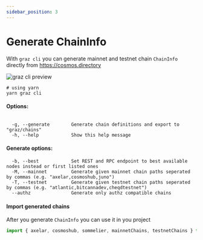 ```yaml
---
sidebar_position: 3
---
```


# Generate ChainInfo

With `graz cli` you can generate mainnet and testnet chain `ChainInfo` directly from https://cosmos.directory

![graz cli preview](/img/graz-cli.gif)

```shell
# using yarn
yarn graz cli
```

#### Options:

```shell

  -g, --generate        Generate chain definitions and export to "graz/chains"
  -h, --help            Show this help message
```

#### Generate options:

```shell
  -b, --best            Set REST and RPC endpoint to best available nodes instead or first listed ones
  -M, --mainnet         Generate given mainnet chain paths seperated by commas (e.g. "axelar,cosmoshub,juno")
  -T, --testnet         Generate given testnet chain paths seperated by commas (e.g. "atlantic,bitcannadev,cheqdtestnet")
  --authz               Generate only authz compatible chains

```

#### Import generated chains

After you generate `ChainInfo` you can use it in you project

```ts
import { axelar, cosmoshub, sommelier, mainnetChains, testnetChains } from "graz/chains";
```
